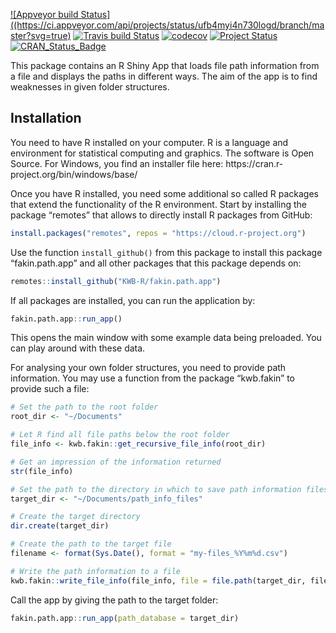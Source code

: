[![Appveyor build Status]((https://ci.appveyor.com/api/projects/status/ufb4myi4n730logd/branch/master?svg=true)](https://ci.appveyor.com/project/KWB-R/fakin-path-app/branch/master)
[![Travis build Status](https://travis-ci.org/KWB-R/fakin.path.app.svg?branch=master)](https://travis-ci.org/KWB-R/fakin.path.app)
[![codecov](https://codecov.io/github/KWB-R/fakin.path.app/branch/master/graphs/badge.svg)](https://codecov.io/github/KWB-R/fakin.path.app)
[![Project Status](https://img.shields.io/badge/lifecycle-experimental-orange.svg)](https://www.tidyverse.org/lifecycle/#experimental)
[![CRAN_Status_Badge](https://www.r-pkg.org/badges/version/fakin.path.app)]()

This package contains an R Shiny App that loads file path information from a
file and displays the paths in different ways.  The aim of the app is to find
weaknesses in given folder structures.

## Installation

You need to have R installed on your computer. R is a language and environment 
for statistical computing and graphics. The software is Open Source. 
For Windows, you find an installer file here: https://cran.r-project.org/bin/windows/base/

Once you have R installed, you need some additional so called R packages that
extend the functionality of the R environment. Start by installing the package
"remotes" that allows to directly install R packages from GitHub:

```r
install.packages("remotes", repos = "https://cloud.r-project.org")
```

Use the function `install_github()` from this package to install this package "fakin.path.app" and all other packages that this package depends on:

```r
remotes::install_github("KWB-R/fakin.path.app")
```

If all packages are installed, you can run the application by:

```r
fakin.path.app::run_app()
```

This opens the main window with some example data being preloaded. You can play 
around with these data.

For analysing your own folder structures, you need to provide path information.
You may use a function from the package "kwb.fakin" to provide such a file:

```r
# Set the path to the root folder
root_dir <- "~/Documents"

# Let R find all file paths below the root folder
file_info <- kwb.fakin::get_recursive_file_info(root_dir)

# Get an impression of the information returned
str(file_info)

# Set the path to the directory in which to save path information files
target_dir <- "~/Documents/path_info_files"

# Create the target directory
dir.create(target_dir)

# Create the path to the target file
filename <- format(Sys.Date(), format = "my-files_%Y%m%d.csv")

# Write the path information to a file
kwb.fakin::write_file_info(file_info, file = file.path(target_dir, filename))
```

Call the app by giving the path to the target folder:

```r
fakin.path.app::run_app(path_database = target_dir)
```
